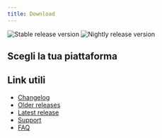 ```yaml
---
title: Download
---
```


![Stable release version](https://img.shields.io/badge/dynamic/yaml?color=c4840d&label=Stable&query=%24.version&url=https%3A%2F%2Fraw.githubusercontent.com%2FLinwoodDev%2Fbutterfly%2Fstable%2Fapp%2Fpubspec.yaml&style=for-the-badge)
![Nightly release version](https://img.shields.io/badge/dynamic/yaml?color=f7d28c&label=Nightly&query=%24.version&url=https%3A%2F%2Fraw.githubusercontent.com%2FLinwoodDev%2Fbutterfly%2Fnightly%2Fapp%2Fpubspec.yaml&style=for-the-badge)

## Scegli la tua piattaforma


<CardGrid>
  <LinkCard href="/downloads/windows" title='<svg width="20" class="inline-icon" slot="title" role="img" viewBox="0 0 24 24" xmlns="http://www.w3.org/2000/svg"><title>Windows</title><path fill="#0078D4" d="M0,0H11.377V11.372H0ZM12.623,0H24V11.372H12.623ZM0,12.623H11.377V24H0Zm12.623,0H24V24H12.623"/></svg> Windows' />
  <LinkCard href="/downloads/linux" title='<svg width="20" class="inline-icon" slot="title" role="img" viewBox="0 0 24 24" xmlns="http://www.w3.org/2000/svg"><title>Linux</title><path fill="#FCC624" d="M12.504 0c-.155 0-.315.008-.48.021-4.226.333-3.105 4.807-3.17 6.298-.076 1.092-.3 1.953-1.05 3.02-.885 1.051-2.127 2.75-2.716 4.521-.278.832-.41 1.684-.287 2.489a.424.424 0 00-.11.135c-.26.268-.45.6-.663.839-.199.199-.485.267-.797.4-.313.136-.658.269-.864.68-.09.189-.136.394-.132.602 0 .199.027.4.055.536.058.399.116.728.04.97-.249.68-.28 1.145-.106 1.484.174.334.535.47.94.601.81.2 1.91.135 2.774.6.926.466 1.866.67 2.616.47.526-.116.97-.464 1.208-.946.587-.003 1.23-.269 2.26-.334.699-.058 1.574.267 2.577.2.025.134.063.198.114.333l.003.003c.391.778 1.113 1.132 1.884 1.071.771-.06 1.592-.536 2.257-1.306.631-.765 1.683-1.084 2.378-1.503.348-.199.629-.469.649-.853.023-.4-.2-.811-.714-1.376v-.097l-.003-.003c-.17-.2-.25-.535-.338-.926-.085-.401-.182-.786-.492-1.046h-.003c-.059-.054-.123-.067-.188-.135a.357.357 0 00-.19-.064c.431-1.278.264-2.55-.173-3.694-.533-1.41-1.465-2.638-2.175-3.483-.796-1.005-1.576-1.957-1.56-3.368.026-2.152.236-6.133-3.544-6.139zm.529 3.405h.013c.213 0 .396.062.584.198.19.135.33.332.438.533.105.259.158.459.166.724 0-.02.006-.04.006-.06v.105a.086.086 0 01-.004-.021l-.004-.024a1.807 1.807 0 01-.15.706.953.953 0 01-.213.335.71.71 0 00-.088-.042c-.104-.045-.198-.064-.284-.133a1.312 1.312 0 00-.22-.066c.05-.06.146-.133.183-.198.053-.128.082-.264.088-.402v-.02a1.21 1.21 0 00-.061-.4c-.045-.134-.101-.2-.183-.333-.084-.066-.167-.132-.267-.132h-.016c-.093 0-.176.03-.262.132a.8.8 0 00-.205.334 1.18 1.18 0 00-.09.4v.019c.002.089.008.179.02.267-.193-.067-.438-.135-.607-.202a1.635 1.635 0 01-.018-.2v-.02a1.772 1.772 0 01.15-.768c.082-.22.232-.406.43-.533a.985.985 0 01.594-.2zm-2.962.059h.036c.142 0 .27.048.399.135.146.129.264.288.344.465.09.199.14.4.153.667v.004c.007.134.006.2-.002.266v.08c-.03.007-.056.018-.083.024-.152.055-.274.135-.393.2.012-.09.013-.18.003-.267v-.015c-.012-.133-.04-.2-.082-.333a.613.613 0 00-.166-.267.248.248 0 00-.183-.064h-.021c-.071.006-.13.04-.186.132a.552.552 0 00-.12.27.944.944 0 00-.023.33v.015c.012.135.037.2.08.334.046.134.098.2.166.268.01.009.02.018.034.024-.07.057-.117.07-.176.136a.304.304 0 01-.131.068 2.62 2.62 0 01-.275-.402 1.772 1.772 0 01-.155-.667 1.759 1.759 0 01.08-.668 1.43 1.43 0 01.283-.535c.128-.133.26-.2.418-.2zm1.37 1.706c.332 0 .733.065 1.216.399.293.2.523.269 1.052.468h.003c.255.136.405.266.478.399v-.131a.571.571 0 01.016.47c-.123.31-.516.643-1.063.842v.002c-.268.135-.501.333-.775.465-.276.135-.588.292-1.012.267a1.139 1.139 0 01-.448-.067 3.566 3.566 0 01-.322-.198c-.195-.135-.363-.332-.612-.465v-.005h-.005c-.4-.246-.616-.512-.686-.71-.07-.268-.005-.47.193-.6.224-.135.38-.271.483-.336.104-.074.143-.102.176-.131h.002v-.003c.169-.202.436-.47.839-.601.139-.036.294-.065.466-.065zm2.8 2.142c.358 1.417 1.196 3.475 1.735 4.473.286.534.855 1.659 1.102 3.024.156-.005.33.018.513.064.646-1.671-.546-3.467-1.089-3.966-.22-.2-.232-.335-.123-.335.59.534 1.365 1.572 1.646 2.757.13.535.16 1.104.021 1.67.067.028.135.06.205.067 1.032.534 1.413.938 1.23 1.537v-.043c-.06-.003-.12 0-.18 0h-.016c.151-.467-.182-.825-1.065-1.224-.915-.4-1.646-.336-1.77.465-.008.043-.013.066-.018.135-.068.023-.139.053-.209.064-.43.268-.662.669-.793 1.187-.13.533-.17 1.156-.205 1.869v.003c-.02.334-.17.838-.319 1.35-1.5 1.072-3.58 1.538-5.348.334a2.645 2.645 0 00-.402-.533 1.45 1.45 0 00-.275-.333c.182 0 .338-.03.465-.067a.615.615 0 00.314-.334c.108-.267 0-.697-.345-1.163-.345-.467-.931-.995-1.788-1.521-.63-.4-.986-.87-1.15-1.396-.165-.534-.143-1.085-.015-1.645.245-1.07.873-2.11 1.274-2.763.107-.065.037.135-.408.974-.396.751-1.14 2.497-.122 3.854a8.123 8.123 0 01.647-2.876c.564-1.278 1.743-3.504 1.836-5.268.048.036.217.135.289.202.218.133.38.333.59.465.21.201.477.335.876.335.039.003.075.006.11.006.412 0 .73-.134.997-.268.29-.134.52-.334.74-.4h.005c.467-.135.835-.402 1.044-.7zm2.185 8.958c.037.6.343 1.245.882 1.377.588.134 1.434-.333 1.791-.765l.211-.01c.315-.007.577.01.847.268l.003.003c.208.199.305.53.391.876.085.4.154.78.409 1.066.486.527.645.906.636 1.14l.003-.007v.018l-.003-.012c-.015.262-.185.396-.498.595-.63.401-1.746.712-2.457 1.57-.618.737-1.37 1.14-2.036 1.191-.664.053-1.237-.2-1.574-.898l-.005-.003c-.21-.4-.12-1.025.056-1.69.176-.668.428-1.344.463-1.897.037-.714.076-1.335.195-1.814.12-.465.308-.797.641-.984l.045-.022zm-10.814.049h.01c.053 0 .105.005.157.014.376.055.706.333 1.023.752l.91 1.664.003.003c.243.533.754 1.064 1.189 1.637.434.598.77 1.131.729 1.57v.006c-.057.744-.48 1.148-1.125 1.294-.645.135-1.52.002-2.395-.464-.968-.536-2.118-.469-2.857-.602-.369-.066-.61-.2-.723-.4-.11-.2-.113-.602.123-1.23v-.004l.002-.003c.117-.334.03-.752-.027-1.118-.055-.401-.083-.71.043-.94.16-.334.396-.4.69-.533.294-.135.64-.202.915-.47h.002v-.002c.256-.268.445-.601.668-.838.19-.201.38-.336.663-.336zm7.159-9.074c-.435.201-.945.535-1.488.535-.542 0-.97-.267-1.28-.466-.154-.134-.28-.268-.373-.335-.164-.134-.144-.333-.074-.333.109.016.129.134.199.2.096.066.215.2.36.333.292.2.68.467 1.167.467.485 0 1.053-.267 1.398-.466.195-.135.445-.334.648-.467.156-.136.149-.267.279-.267.128.016.034.134-.147.332a8.097 8.097 0 01-.69.468zm-1.082-1.583V5.64c-.006-.02.013-.042.029-.05.074-.043.18-.027.26.004.063 0 .16.067.15.135-.006.049-.085.066-.135.066-.055 0-.092-.043-.141-.068-.052-.018-.146-.008-.163-.065zm-.551 0c-.02.058-.113.049-.166.066-.047.025-.086.068-.14.068-.05 0-.13-.02-.136-.068-.01-.066.088-.133.15-.133.08-.031.184-.047.259-.005.019.009.036.03.03.05v.02h.003z"/></svg> Linux' />
  <LinkCard href="/downloads/macos" title='<svg width="20" class="inline-icon" role="img" viewBox="0 0 24 24" xmlns="http://www.w3.org/2000/svg"><title>macOS</title><path fill="currentColor" d="M0 14.727h.941v-2.453c0-.484.318-.835.771-.835.439 0 .71.276.71.722v2.566h.915V12.25c0-.48.31-.812.764-.812.46 0 .718.28.718.77v2.518h.94v-2.748c0-.801-.517-1.334-1.307-1.334-.578 0-1.054.31-1.247.805h-.023c-.147-.514-.552-.805-1.118-.805-.545 0-.968.306-1.142.771H.903v-.695H0v4.006zm7.82-.646c-.408 0-.68-.208-.68-.537 0-.318.26-.522.714-.552l.926-.057v.307c0 .483-.427.839-.96.839zm-.284.71c.514 0 1.017-.268 1.248-.703h.018v.639h.908v-2.76c0-.804-.647-1.33-1.64-1.33-1.021 0-1.66.537-1.701 1.285h.873c.06-.332.344-.548.79-.548.464 0 .748.242.748.662v.287l-1.058.06c-.976.061-1.524.488-1.524 1.199 0 .721.564 1.209 1.338 1.209zm6.305-2.642c-.065-.843-.719-1.512-1.777-1.512-1.164 0-1.92.805-1.92 2.087 0 1.3.756 2.082 1.928 2.082 1.005 0 1.697-.59 1.772-1.485h-.888c-.087.453-.397.725-.873.725-.597 0-.982-.483-.982-1.322 0-.824.381-1.323.975-1.323.502 0 .8.321.876.748h.889zm2.906-2.967c-1.591 0-2.589 1.085-2.589 2.82 0 1.735.998 2.816 2.59 2.816 1.586 0 2.584-1.081 2.584-2.816 0-1.735-.997-2.82-2.585-2.82zm0 .832c.971 0 1.591.77 1.591 1.988 0 1.213-.62 1.984-1.59 1.984-.976 0-1.592-.77-1.592-1.984 0-1.217.616-1.988 1.591-1.988zm2.982 3.178c.042 1.006.866 1.626 2.12 1.626 1.32 0 2.151-.65 2.151-1.686 0-.813-.469-1.27-1.576-1.523l-.627-.144c-.67-.158-.945-.37-.945-.733 0-.453.415-.756 1.032-.756.623 0 1.05.306 1.096.817h.93c-.023-.96-.817-1.61-2.019-1.61-1.187 0-2.03.653-2.03 1.62 0 .78.477 1.263 1.482 1.494l.707.166c.688.163.967.39.967.782 0 .454-.457.779-1.115.779-.665 0-1.167-.329-1.228-.832h-.945z"/></svg> MacOS' />
  <LinkCard href="/downloads/android" title='<svg width="20" class="inline-icon" slot="title" role="img" viewBox="0 0 24 24" xmlns="http://www.w3.org/2000/svg"><title>Android</title><path fill="#34A853" d="M18.4395 5.5586c-.675 1.1664-1.352 2.3318-2.0274 3.498-.0366-.0155-.0742-.0286-.1113-.043-1.8249-.6957-3.484-.8-4.42-.787-1.8551.0185-3.3544.4643-4.2597.8203-.084-.1494-1.7526-3.021-2.0215-3.4864a1.1451 1.1451 0 0 0-.1406-.1914c-.3312-.364-.9054-.4859-1.379-.203-.475.282-.7136.9361-.3886 1.5019 1.9466 3.3696-.0966-.2158 1.9473 3.3593.0172.031-.4946.2642-1.3926 1.0177C2.8987 12.176.452 14.772 0 18.9902h24c-.119-1.1108-.3686-2.099-.7461-3.0683-.7438-1.9118-1.8435-3.2928-2.7402-4.1836a12.1048 12.1048 0 0 0-2.1309-1.6875c.6594-1.122 1.312-2.2559 1.9649-3.3848.2077-.3615.1886-.7956-.0079-1.1191a1.1001 1.1001 0 0 0-.8515-.5332c-.5225-.0536-.9392.3128-1.0488.5449zm-.0391 8.461c.3944.5926.324 1.3306-.1563 1.6503-.4799.3197-1.188.0985-1.582-.4941-.3944-.5927-.324-1.3307.1563-1.6504.4727-.315 1.1812-.1086 1.582.4941zM7.207 13.5273c.4803.3197.5506 1.0577.1563 1.6504-.394.5926-1.1038.8138-1.584.4941-.48-.3197-.5503-1.0577-.1563-1.6504.4008-.6021 1.1087-.8106 1.584-.4941z"/></svg> Android' />
  <LinkCard href="/downloads/ios" title='<svg width="20" class="inline-icon" slot="title" role="img" viewBox="0 0 24 24" xmlns="http://www.w3.org/2000/svg"><title>iOS</title><path fill="currentColor" d="M1.1 6.05C.486 6.05 0 6.53 0 7.13A1.08 1.08 0 0 0 1.1 8.21C1.72 8.21 2.21 7.73 2.21 7.13C2.21 6.53 1.72 6.05 1.1 6.05M8.71 6.07C5.35 6.07 3.25 8.36 3.25 12C3.25 15.67 5.35 17.95 8.71 17.95C12.05 17.95 14.16 15.67 14.16 12C14.16 8.36 12.05 6.07 8.71 6.07M19.55 6.07C17.05 6.07 15.27 7.45 15.27 9.5C15.27 11.13 16.28 12.15 18.4 12.64L19.89 13C21.34 13.33 21.93 13.81 21.93 14.64C21.93 15.6 20.96 16.28 19.58 16.28C18.17 16.28 17.11 15.59 17 14.53H15C15.08 16.65 16.82 17.95 19.46 17.95C22.25 17.95 24 16.58 24 14.4C24 12.69 23 11.72 20.68 11.19L19.35 10.89C17.94 10.55 17.36 10.1 17.36 9.34C17.36 8.38 18.24 7.74 19.54 7.74C20.85 7.74 21.75 8.39 21.85 9.46H23.81C23.76 7.44 22.09 6.07 19.55 6.07M8.71 7.82C10.75 7.82 12.06 9.45 12.06 12C12.06 14.57 10.75 16.2 8.71 16.2C6.65 16.2 5.35 14.57 5.35 12C5.35 9.45 6.65 7.82 8.71 7.82M.111 9.31V17.76H2.1V9.31H.11Z"/></svg> iOS' />
  <LinkCard href="/downloads/web" title='<svg width="20" class="inline-icon" slot="title" role="img" viewBox="0 0 24 24" xmlns="http://www.w3.org/2000/svg"><title>PWA</title><path fill="#5A0FC8" d="M20.5967 7.482L24 16.518h-2.5098l-.5816-1.6184h-3.2452l.6933-1.7532h2.0019l-.95-2.6597 1.1881-3.0047zm-8.111 0l1.7722 5.8393L16.75 7.482h2.4154l-3.6433 9.036h-2.3833l-1.6395-5.2366-1.7196 5.2366h-2.377l-1.233-2.1161 1.2144-3.7415 1.342 2.6609 1.9029-5.8393h1.8566zm-8.7453 0c1.0635 0 1.8713.3055 2.4234.9166a2.647 2.647 0 01.2806.3684l-1.0753 3.3128-.3847 1.1854c-.352.1006-.7533.1509-1.204.1509H2.2928v3.102H0V7.482zm-.5816 1.7532h-.866v2.4276h.8597c.5577 0 .9406-.1194 1.1485-.3582.1896-.215.2845-.5058.2845-.8724 0-.364-.1079-.6544-.3235-.8714-.2157-.217-.5834-.3256-1.1032-.3256z"/></svg> Web' />
  <LinkCard href="/downloads/build-your-own" title='<svg width="20" class="inline-icon" slot="title" role="img" viewBox="0 0 24 24" xmlns="http://www.w3.org/2000/svg"><title>Windows Terminal</title><path fill="currentColor" d="M8.165 6V3h7.665v3H8.165zm-.5-3H1c-.55 0-1 .45-1 1v2h7.665V3zM23 3h-6.67v3H24V4c0-.55-.45-1-1-1zM0 6.5h24V20c0 .55-.45 1-1 1H1c-.55 0-1-.45-1-1V6.5zM11.5 18c0 .3.2.5.5.5h8c.3 0 .5-.2.5-.5v-1.5c0-.3-.2-.5-.5-.5h-8c-.3 0-.5.2-.5.5V18zm-5.2-4.55l-3.1 3.1c-.25.25-.25.6 0 .8l.9.9c.25.25.6.25.8 0l4.4-4.4a.52.52 0 0 0 0-.8l-4.4-4.4c-.2-.2-.6-.2-.8 0l-.9.9c-.25.2-.25.55 0 .8l3.1 3.1z"/></svg> Building your own' />
  <LinkCard href="/downloads/selfhosting" title='<svg width="20" class="inline-icon" slot="title" role="img" viewBox="0 0 256 256" xmlns="http://www.w3.org/2000/svg"><title>Server</title><path fill="currentColor" d="M80,128a80,80,0,1,1,80,80H72A56,56,0,0,1,72,96a57.5,57.5,0,0,1,13.9,1.7"/></svg> Selfhosting' />
</CardGrid>

## Link utili

- [Changelog](/community/changelog)
- [Older releases](https://github.com/LinwoodDev/butterfly/releases)
- [Latest release](https://github.com/LinwoodDev/butterfly/releases/latest)
- [Support](https://discord.linwood.dev)
- [FAQ](/community/faq)
